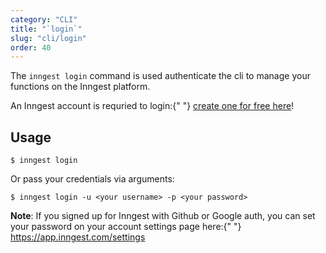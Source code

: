```yaml
---
category: "CLI"
title: "`login`"
slug: "cli/login"
order: 40
---
```


The `inngest login` command is used authenticate the cli to manage your functions on the Inngest platform.

<aside>
  <p>
    An Inngest account is requried to login:{" "}
    <a href="/sign-up?ref=docs-cli-login">create one for free here</a>!
  </p>
</aside>

## Usage

```
$ inngest login
```

Or pass your credentials via arguments:

```
$ inngest login -u <your username> -p <your password>
```

<aside>
  <p>
    <strong>Note</strong>: If you signed up for Inngest with Github or Google
    auth, you can set your password on your account settings page here:{" "}
    <a href="https://app.inngest.com/settings">
      https://app.inngest.com/settings
    </a>
  </p>
</aside>
